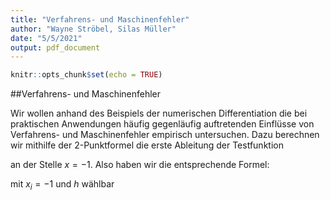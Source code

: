 ```yaml
---
title: "Verfahrens- und Maschinenfehler"
author: "Wayne Ströbel, Silas Müller"
date: "5/5/2021"
output: pdf_document
---
```


```r
knitr::opts_chunk$set(echo = TRUE)
```

##Verfahrens- und Maschinenfehler

Wir wollen anhand des Beispiels der numerischen Differentiation die bei praktischen Anwendungen häufig gegenläufig auftretenden Einflüsse von Verfahrens- und Maschinenfehler empirisch untersuchen. Dazu berechnen wir mithilfe der 2-Punktformel die erste Ableitung der Testfunktion

\begin{equation}
\label{eq:f}
f(x) = e^x
\end{equation}

an der Stelle $x = -1$. Also haben wir die entsprechende Formel:

\begin{equation}
f^\prime(x_i) = \frac{f(x_i + h) - f(x_i)}{h}
\end{equation}

mit $x_i = -1$ und $h$ wählbar